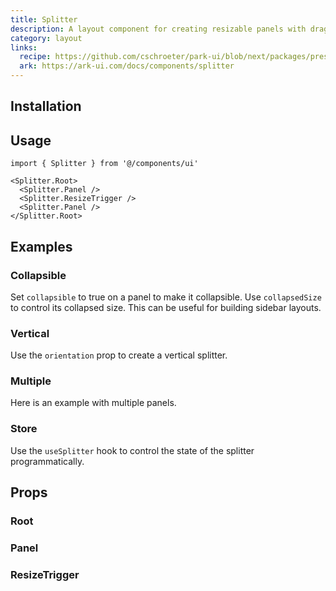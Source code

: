 ```yaml
---
title: Splitter
description: A layout component for creating resizable panels with drag handles.
category: layout
links:
  recipe: https://github.com/cschroeter/park-ui/blob/next/packages/preset/src/recipes/splitter.ts
  ark: https://ark-ui.com/docs/components/splitter
---
```


<ComponentExample name="basic" />

## Installation

<InstallationGuide />

## Usage

```tsx
import { Splitter } from '@/components/ui'
```

```tsx
<Splitter.Root>
  <Splitter.Panel />
  <Splitter.ResizeTrigger />
  <Splitter.Panel />
</Splitter.Root>
```

## Examples

### Collapsible

Set `collapsible` to true on a panel to make it collapsible. Use `collapsedSize` to control its collapsed size. This can be useful for building sidebar layouts.

<ComponentExample name="collapsible" />

### Vertical

Use the `orientation` prop to create a vertical splitter.

<ComponentExample name="vertical" />

### Multiple

Here is an example  with multiple panels.

<ComponentExample name="multiple" />

### Store

Use the `useSplitter` hook to control the state of the splitter programmatically.

<ComponentExample name="store" />

## Props

### Root

<PropsTable part="Root" />

### Panel

<PropsTable part="Panel" />

### ResizeTrigger

<PropsTable part="ResizeTrigger" />